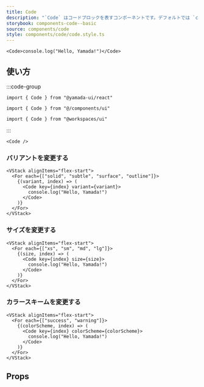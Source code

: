 ```yaml
---
title: Code
description: "`Code` はコードブロックを表すコンポーネントです。デフォルトでは `code` 要素をレンダリングします。"
storybook: components-code--basic
source: components/code
style: components/code/code.style.ts
---
```


```tsx preview
<Code>console.log("Hello, Yamada!")</Code>
```

## 使い方

:::code-group

```tsx [package]
import { Code } from "@yamada-ui/react"
```

```tsx [alias]
import { Code } from "@/components/ui"
```

```tsx [monorepo]
import { Code } from "@workspaces/ui"
```

:::

```tsx
<Code />
```

### バリアントを変更する

```tsx preview
<VStack alignItems="flex-start">
  <For each={["solid", "subtle", "surface", "outline"]}>
    {(variant, index) => (
      <Code key={index} variant={variant}>
        console.log("Hello, Yamada!")
      </Code>
    )}
  </For>
</VStack>
```

### サイズを変更する

```tsx preview
<VStack alignItems="flex-start">
  <For each={["xs", "sm", "md", "lg"]}>
    {(size, index) => (
      <Code key={index} size={size}>
        console.log("Hello, Yamada!")
      </Code>
    )}
  </For>
</VStack>
```

### カラースキームを変更する

```tsx preview
<VStack alignItems="flex-start">
  <For each={["success", "warning"]}>
    {(colorScheme, index) => (
      <Code key={index} colorScheme={colorScheme}>
        console.log("Hello, Yamada!")
      </Code>
    )}
  </For>
</VStack>
```

## Props

<PropsTable name="code" />
